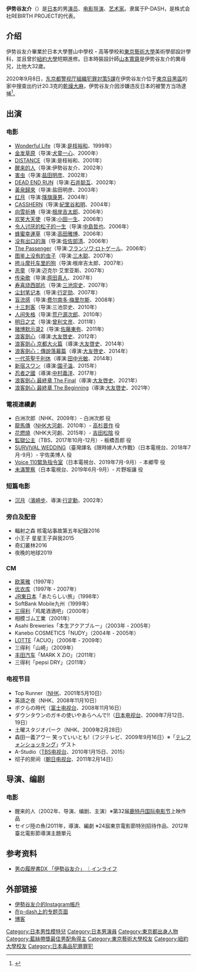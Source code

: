 {{Infobox entertainer
| name                    = 伊势谷友介
| type                    = 男演员
| image                   = Toyota MARK X ZiO 発表会 - 伊勢谷友介.jpg
| caption                 = 2011年豐田 MARK X ZiO 發表会
| birthname               = 伊势谷友介
| birthdate               = {{birth date and age|1976|5|29}}
| birthplace              = [[东京都|东京都]]
| deathdate               = 
| deathplace              = 
| restingplace            = 
| restingplacecoordinates = 
| othername               = 
| height                  = 
| occupation              = [[演员|演员]]
| yearsactive             = 1998年—
| spouse                  = 
| partner                 = 
| children                = 
| parents                 = 
| influences              = 
| influenced              = 
| website                 = {{URL|http://www.pdash.com/artists/iseya.html|专题页面}}
| imdb_id                 = 
| academyawards           = 
| afiawards               = 
| arielaward              = 
| baftaawards             = 
| cesarawards             = 
| emmyawards              = 
| filmfareawards          = 
| geminiawards            = 
| goldenglobeawards       = 
| goldenraspberryawards   = 
| goyaawards              = 
| grammyawards            = 
| iftaawards              = 
| laurenceolivierawards   = 
| naacpimageawards        = 
| nationalfilmawards      = 
| sagawards               = 
| tonyawards              = 
| awards                  = 
}}
{{japanese|japanese=伊勢谷 友介|kana=いせや ゆうすけ|romaji=Iseya Yūsuke}}

'''伊势谷友介'''（{{bd|1976年|5月29日|||Iseya Yūsuke}}）是[[日本|日本]]的男[[演员|演员]]、[[电影导演|电影导演]]、[[艺术家|艺术家]]。隶属于P-DASH，是株式会社REBIRTH PROJECT的代表。

== 介绍 ==
伊势谷友介畢業於日本大學豐山中學校・高等學校和[[東京藝術大學|東京藝術大學]]美術學部設計學科，並且曾於[[紐約大學|紐約大學]]短期進修。日本時裝設計師[[山本寬齋|山本寬齋]]是伊势谷友介的異母兄，比他大32歲。

2020年9月8日，[[東京都|东京都]][[警視廳#組織犯罪對策部|警视厅組織犯罪対策5課]]在伊势谷友介位于[[東京|東京]][[目黑區|目黑區]]的家中搜查出约计20.3克的[[大麻|乾燥大麻]]，伊势谷友介因涉嫌违反日本的{{Link-ja|大麻取缔法|大麻取締法}}被警方当场逮捕<ref>{{Cite news|url=https://www.asahi.com/articles/ASN985VT7N98UTIL054.html|title=伊勢谷友介容疑者、認否を留保　大麻1袋を所持した疑い|author=|date=2020-09-08|work=|publisher=朝日新聞|accessdate=2020-09-09|language=ja|format=|archiveurl=https://web.archive.org/web/20200908210331/https://www.asahi.com/articles/ASN985VT7N98UTIL054.html|archivedate=2020-09-08|dead-url=no}}</ref>。

== 出演 ==
=== 电影 ===
* [[Wonderful_Life|Wonderful Life]]（导演:[[是枝裕和|是枝裕和]]、1999年）
* [[金发草原|金发草原]]（导演:[[犬童一心|犬童一心]]、2000年）
* [[DISTANCE_(电影)|DISTANCE]]（导演:是枝裕和、2001年）
* [[醒来的人|醒来的人]]（导演:伊勢谷友介、2002年）
* [[害虫_(电影)|害虫]]（导演:[[盐田明彦|盐田明彦]]、2002年）
* [[DEAD_END_RUN|DEAD END RUN]]（导演:[[石井聪互|石井聪互]]、2002年）
* [[黃泉歸來|黃泉歸來]]（导演:盐田明彦、2003年）
* [[红月|红月]]（导演:[[降旗康男|降旗康男]]、2004年）
* [[CASSHERN|CASSHERN]]（导演:[[紀里谷和明|紀里谷和明]]、2004年）
* [[向雪祈祷|向雪祈祷]]（导演:[[根岸吉太郎|根岸吉太郎]]、2006年）
* [[欢笑大天使|欢笑大天使]]（导演:[[小田一生|小田一生]]、2006年）
* [[令人讨厌的松子的一生_(电影)|令人讨厌的松子的一生]]（导演:[[中島哲也|中島哲也]]、2006年）
* [[蜂蜜幸運草|蜂蜜幸運草]]（导演:[[高田雅博|高田雅博]]、2006年）
* [[没有出口的海|没有出口的海]]（导演:[[佐佐部清|佐佐部清]]、2006年）
* [[The_Passenger|The Passenger]]（导演:[[フランソワ·ロトゲール|フランソワ·ロトゲール]]、2006年）
* [[图鉴上没有的虫子|图鉴上没有的虫子]]（导演:[[三木聪|三木聪]]、2007年）
* [[挎斗摩托车里的狗|挎斗摩托车里的狗]]（导演:根岸吉太郎、2007年）
* [[恶童|恶童]]（导演:迈克尔·艾里亚斯、2007年）
* [[传染歌|传染歌]]（导演:[[原田真人|原田真人]]、2007年）
* [[寿喜烧西部片|寿喜烧西部片]]（导演:[[三池崇史|三池崇史]]、2007年）
* [[尘封笔记本|尘封笔记本]]（导演:[[行定勋|行定勋]]、2007年）
* [[盲流感|盲流感]]（导演:[[费尔南多·梅里尔斯|费尔南多·梅里尔斯]]、2008年）
* [[十三刺客_(2010年電影)|十三刺客]]（导演:三池崇史、2010年）　
* [[人间失格|人间失格]]（导演:[[荒户源次郎|荒户源次郎]]、2010年）
* [[明日之丈|明日之丈]]（导演:[[曾利文彦|曾利文彦]]、2011年）
* [[赌博默示录2|赌博默示录2]]（导演:[[佐藤東弥|佐藤東弥]]、2011年）
* [[浪客劍心_(電影)|浪客劍心]]（導演:[[大友啓史|大友啓史]]、2012年）
* [[浪客劍心_京都大火篇|浪客劍心 京都大火篇]]（導演:[[大友啓史|大友啓史]]、2014年）
* [[浪客劍心：傳說落幕篇|浪客劍心：傳說落幕篇]]（導演:[[大友啓史|大友啓史]]、2014年）
* [[一代茶聖千利休|一代茶聖千利休]]（導演:[[田中光敏|田中光敏]]、2014年）
* [[新宿スワン|新宿スワン]]（導演:[[園子溫|園子溫]]、2015年）
* [[忍者之國|忍者之國]]（導演:[[中村義洋|中村義洋]]、2017年）
* [[浪客劍心_最終章_The_Final|浪客劍心 最終章 The Final]]（導演:[[大友啓史|大友啓史]]、2021年）
* [[浪客劍心_最終章_The_Beginning|浪客劍心 最終章 The Beginning]]（導演:[[大友啓史|大友啓史]]、2021年）

=== 電視連續劇 ===
* 白洲次郎（NHK、2009年）- 白洲次郎 役
* [[龍馬傳|龍馬傳]]（[[NHK大河劇|NHK大河劇]]、2010年）- [[高杉晋作|高杉晋作]] 役
* [[花燃燒|花燃燒]]（NHK大河劇、2015年）- [[吉田松陰|吉田松陰]] 役
* [[監獄公主|監獄公主]]（TBS、2017年10月-12月）- 板橋吾郎 役
* [[SURVIVAL_WEDDING|SURVIVAL WEDDING]]（臺灣譯名《限時嫁人大作戰》（日本電視台、2018年7月-9月）- 宇佐美博人 役
* [[Voice_110緊急指令室|Voice 110緊急指令室]]（日本電視台、2019年7月-9月）- 本郷雫 役
* [[未滿警察|未滿警察]]（日本電視台、2019年6月-9月）- 片野坂讓 役

=== 短篇电影 ===
* [[沉月|沉月]]（[[濱崎步|濱崎步]]、導演:[[行定勳|行定勳]]、2002年）

===旁白及配音 ===
* 輻射之森 核電站事故第五年紀錄2016
* 小王子 星星王子與我2015
* 奇幻叢林2016
* 夜晚的地球2019

=== CM ===
* [[欧莱雅|欧莱雅]]（1997年）
* [[优衣库|优衣库]]（1997年・2007年）
* [[JR東日本|JR東日本]]「あたらしい旅」（1998年）
* SoftBank Mobile九州（1999年）
* [[三得利|三得利]]「鸡尾酒酒吧」（2000年）
* 相模ゴム工業（2001年）
* Asahi Breweries「本生アクアブルー」（2003年 - 2005年）
* Kanebo COSMETICS「NUDY」（2004年 - 2005年）
* [[LOTTE|LOTTE]]「ACUO」（2006年 - 2009年）
* 三得利「山崎」（2009年）
* [[丰田汽车|丰田汽车]]「MARK X ZiO」（2011年）
* 三得利「pepsi DRY」（2011年）
=== 电视节目 ===
* Top Runner（[[日本放送协会|NHK]]、2001年5月10日）
* 英語之夜（NHK、2008年11月10日）
* ボクらの時代（[[富士电视台|富士电视台]]、2008年11月16日）
* ダウンタウンのガキの使いやあらへんで!!（[[日本电视台|日本电视台]]、2009年7月12日、19日）
* 土曜スタジオパーク（NHK、2009年2月28日）
* 森田一義アワー 笑っていいとも!（フジテレビ、2009年9月16日）※「[[テレフォンショッキング|テレフォンショッキング]]」ゲスト
* A-Studio（[[TBS电视台|TBS电视台]]、2010年1月15日、2015）
* 彻子的房间（[[朝日电视台|朝日电视台]]、2011年2月14日）

== 导演、编剧 ==
=== 电影 ===
* 醒来的人（2002年、导演、编剧、主演）※第32届[[鹿特丹国际电影节|鹿特丹国际电影节]]上映作品
*セイジ陸の魚(2011年，導演、編劇 ※24屆東京電影節特別招待作品、2012年臺北電影節導演主題單元

== 参考资料 ==
* [http://inlifeweb.com/resiseyayuusuke_index_e.html 男の履歴書DX 「伊勢谷友介」 ｜インライフ]{{Wayback|url=http://inlifeweb.com/resiseyayuusuke_index_e.html |date=20111012183108 }}

== 外部链接 ==
*[https://instagram.com/iseya_yusuke 伊勢谷友介的Instagram帳戶] {{Wayback|url=https://instagram.com/iseya_yusuke |date=20181209131356 }}
* [https://web.archive.org/web/20111102163616/http://www.pdash.com/artists/iseya.html 在p-dash上的专题页面]
* [https://web.archive.org/web/20111012193358/http://rebirth.heteml.jp/blog/ 博客]
{{藍絲帶獎最佳男配角}}
{{日本電影影評人大獎最佳男配角獎}}
{{Authority control}}
{{DEFAULTSORT:Iseya Yusuke}}
[[Category:日本男性模特兒|Category:日本男性模特兒]]
[[Category:日本男演員|Category:日本男演員]]
[[Category:東京都出身人物|Category:東京都出身人物]]
[[Category:藍絲帶獎最佳男配角得主|Category:藍絲帶獎最佳男配角得主]]
[[Category:東京藝術大學校友|Category:東京藝術大學校友]]
[[Category:紐約大學校友|Category:紐約大學校友]]
[[Category:日本毒品犯罪罪犯|Category:日本毒品犯罪罪犯]]